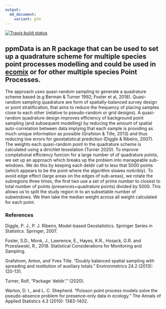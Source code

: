 ```yaml
---
output:
  md_document:
    variant: gfm
---
```


[![Travis build status](https://travis-ci.org/skiptoniam/ppmData.svg?branch=master)](https://travis-ci.org/skiptoniam/ppmData)
  
## ppmData is an R package that can be used to set up a quadrature scheme for multiple species point processes modelling and could be used in [ecomix](https://github.com/skiptoniam/ecomix) or for other multiple species Point Processes.

The approach uses quasi-random sampling to generate a quadrature
scheme based (e.g Berman & Turner 1992; Foster et al, 2018). Quasi-random 
sampling quadrature are form of spatially-balanced survey design or 
point stratification, that aims to reduce the frequency of placing samples 
close to each other (relative to pseudo-random or grid designs). A 
quasi-random quadrature design improves efficiency of background point 
sampling (and subsequent modelling) by reducing the amount of spatial 
auto-correlation between data implying that each sample is providing as much 
unique information as possible (Grafston & Tille, 2013) and thus reducing low 
errors for geostatistical prediction (Diggle & Ribeiro, 2007).
The weights each quasi-random point in the quadrature scheme is calculated 
using a dirichlet tesselation (Turner 2020). To improve comptational efficiency 
\link[deldir]{deldir} funcion for a large number of of quadrature points, we 
set up an approach which breaks up the problem into manageable sub-windows. 
We do this by keeping each deldir call to less that 5000 points (which appears 
to be the point where the algorithm slowes noticibly). To avoid edge effect 
(large areas on the edges of sub-areas), we rotate the subregions three times, 
the first two use a set of prime number to closest to total number of points 
(presences+quadrature points) divided by 5000. This allows us to split the study
region in to an subsetable number of subwindows. We then take the median weight 
across all weight calculated for each point. 

### References 

Diggle, P. J., P. J. Ribeiro, Model-based Geostatistics. Springer Series in Statistics. Springer, 2007.

Foster, S.D., Monk, J., Lawrence, E., Hayes, K.R., Hosack, G.R. and Przeslawski, R., 2018. Statistical Considerations for Monitoring and Sampling.

Grafstrom, Anton, and Yves Tille. "Doubly balanced spatial sampling with spreading and restitution of auxiliary totals." Environmetrics 24.2 (2013): 120-131.

Turner, Rolf, "Package ‘deldir’." (2020).

Warton, D. I., and L. C. Shepherd. "Poisson point process models solve the pseudo-absence problem for presence-only data in ecology." The Annals of Applied Statistics 4.3 (2010): 1383-1402.
